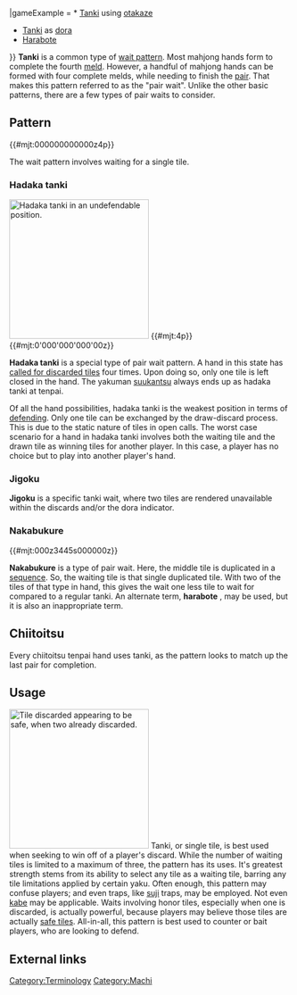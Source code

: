 {{infobox machi
|kanji       = 単騎
|english     = Pair wait
|fu          = 2 fu
|type        = 1
|available   = 3
|tilePattern = {{#mjt:1z}}
|gameExample = * [http://tenhou.net/0/?log=2014012817gm-0009-7447-4fe0b354&tw=3&ts=7 Tanki] using [[otakaze]]
* [http://tenhou.net/0/?log=2014012916gm-0089-0000-cbe99d44&tw=2 Tanki] as [[dora]]
* [http://tenhou.net/0/?log=2016010600gm-0009-7447-ded121bd&tw=1&ts=9 Harabote]
}}
'''Tanki''' {{kana|単騎}} is a common type of [[machi|wait pattern]].  Most mahjong hands form to complete the fourth [[mentsu|meld]].  However, a handful of mahjong hands can be formed with four complete melds, while needing to finish the [[jantou|pair]].  That makes this pattern referred to as the "pair wait".  Unlike the other basic patterns, there are a few types of pair waits to consider.

==Pattern==
{{#mjt:000000000000z4p}}

The wait pattern involves waiting for a single tile.

===Hadaka tanki===
[[Image:Hadaka ron.png|right|thumb|250px|Hadaka tanki in an [http://tenhou.net/0/?log=2014102013gm-0089-0000-1811be91&tw=3&ts=9 undefendable position].]]
{{#mjt:4p}} {{#mjt:0'000'000'000'00z}}

'''Hadaka tanki''' {{kana|裸単騎}} is a special type of pair wait pattern.  A hand in this state has [[naki|called for discarded tiles]] four times.  Upon doing so, only one tile is left closed in the hand.  The yakuman [[suukantsu]] always ends up as hadaka tanki at tenpai.

Of all the hand possibilities, hadaka tanki is the weakest position in terms of [[defense|defending]].  Only one tile can be exchanged by the draw-discard process.  This is due to the static nature of tiles in open calls.  The worst case scenario for a hand in hadaka tanki involves both the waiting tile and the drawn tile as winning tiles for another player.  In this case, a player has no choice but to play into another player's hand.

===Jigoku===
{{main|Jigoku}}
'''Jigoku''' {{kana|地獄}} is a specific tanki wait, where two tiles are rendered unavailable within the discards and/or the dora indicator.

===Nakabukure===
{{#mjt:000z3445s000000z}}

'''Nakabukure''' {{kana|中膨れ}} is a type of pair wait.  Here, the middle tile is duplicated in a [[shuntsu|sequence]].  So, the waiting tile is that single duplicated tile.  With two of the tiles of that type in hand, this gives the wait one less tile to wait for compared to a regular tanki.  An alternate term, '''harabote''' {{kana|腹ボテ}}, may be used, but it is also an inappropriate term.

== Chiitoitsu ==
{{main|Chiitoitsu}}

Every chiitoitsu tenpai hand uses tanki, as the pattern looks to match up the last pair for completion.

==Usage==
[[Image:Deceptive.png|thumb|right|250px|Tile discarded [http://tenhou.net/0/?log=2015010702gm-0089-0000-9548571b&tw=1&ts=4 appearing to be safe], when two already discarded.]]
Tanki, or single tile, is best used when seeking to win off of a player's discard.  While the number of waiting tiles is limited to a maximum of three, the pattern has its uses.  It's greatest strength stems from its ability to select any tile as a waiting tile, barring any tile limitations applied by certain yaku.  Often enough, this pattern may confuse players; and even traps, like [[suji]] traps, may be employed.  Not even [[kabe]] may be applicable.  Waits involving honor tiles, especially when one is discarded, is actually powerful, because players may believe those tiles are actually [[defense|safe tiles]].  All-in-all, this pattern is best used to counter or bait players, who are looking to defend.

==External links==

{{Navbox machi}}

[[Category:Terminology]]
[[Category:Machi]]